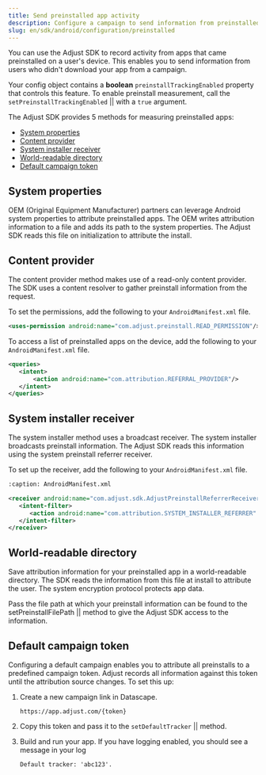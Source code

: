 ```yaml
---
title: Send preinstalled app activity
description: Configure a campaign to send information from preinstalled apps.
slug: en/sdk/android/configuration/preinstalled
---
```



You can use the Adjust SDK to record activity from apps that came preinstalled on a user's device. This enables you to send information from users who didn't download your app from a campaign.

Your config object contains a **boolean** `preinstallTrackingEnabled` property that controls this feature. To enable preinstall measurement, call the <Tooltip> `setPreinstallTrackingEnabled` ||  <SetPreinstallTrackingEnabledSig /></Tooltip> with a `true` argument.

<SetPreinstallTrackingEnabled />

The Adjust SDK provides 5 methods for measuring preinstalled apps:
- [System properties](#system-properties)
- [Content provider](#content-provider)
- [System installer receiver](#system-installer-receiver)
- [World-readable directory](#world-readable-directory)
- [Default campaign token](#default-campaign-token)

## System properties

<Abbr>OEM (Original Equipment Manufacturer)</Abbr> partners can leverage Android system properties to attribute preinstalled apps. The OEM writes attribution information to a file and adds its path to the system properties. The Adjust SDK reads this file on initialization to attribute the install.

## Content provider

The content provider method makes use of a read-only content provider. The SDK uses a content resolver to gather preinstall information from the request.


To set the permissions, add the following to your `AndroidManifest.xml` file.

```xml
<uses-permission android:name="com.adjust.preinstall.READ_PERMISSION"/>
```

To access a list of preinstalled apps on the device, add the following to your `AndroidManifest.xml` file.

```xml
<queries>
   <intent>
       <action android:name="com.attribution.REFERRAL_PROVIDER"/>
   </intent>
</queries>
```

## System installer receiver

The system installer method uses a broadcast receiver. The system installer broadcasts preinstall information. The Adjust SDK reads this information using the system preinstall referrer receiver.

To set up the receiver, add the following to your `AndroidManifest.xml` file.

```xml
:caption: AndroidManifest.xml

<receiver android:name="com.adjust.sdk.AdjustPreinstallReferrerReceiver"> 
   <intent-filter> 
      <action android:name="com.attribution.SYSTEM_INSTALLER_REFERRER" /> 
   </intent-filter> 
</receiver>
```

## World-readable directory

Save attribution information for your preinstalled app in a world-readable directory. The SDK reads the information from this file at install to attribute the user. The system encryption protocol protects app data.

Pass the file path at which your preinstall information can be found to the <Tooltip> setPreinstallFilePath || <SetPreinstallFilePathSig /></Tooltip> method to give the Adjust SDK access to the information.

<SetPreinstallFilePath />

## Default campaign token

Configuring a default campaign enables you to attribute all preinstalls to a predefined campaign token. Adjust records all information against this token until the attribution source changes. To set this up:

1. Create a new campaign link in Datascape.
   
   ```
   https://app.adjust.com/{token}
   ```

2. Copy this token and pass it to the <Tooltip> `setDefaultTracker` ||  <SetDefaultTrackerSig /></Tooltip> method.

<SetDefaultTracker />

3. Build and run your app. If you have logging enabled, you should see a message in your log

   ```
   Default tracker: 'abc123'.
   ```
